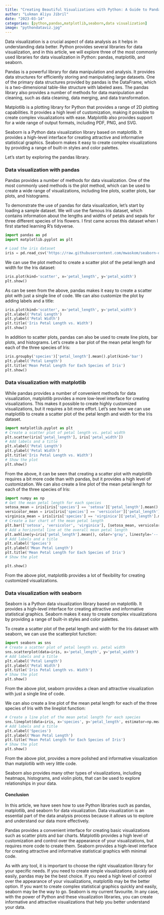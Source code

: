```yaml
---
title: "Creating Beautiful Visualizations with Python: A Guide to Pandas Matplotlib and Seaborn"
author: "Lukman Aliyu Jibril"
date: "2023-03-14"
categories: [python,pandas,matplotlib,seaborn,data visualization]
image: "pythondataviz.jpg"
---
```


Data visualization is a crucial aspect of data analysis as it helps in understanding data better. Python provides several libraries for data visualization, and in this article, we will explore three of the most commonly used libraries for data visualization in Python: pandas, matplotlib, and seaborn.

Pandas is a powerful library for data manipulation and analysis. It provides data structures for efficiently storing and manipulating large datasets. One of the primary data structures provided by pandas is the DataFrame, which is a two-dimensional table-like structure with labeled axes. The pandas library also provides a number of methods for data manipulation and cleaning, such as data cleaning, data merging, and data transformation.

Matplotlib is a plotting library for Python that provides a range of 2D plotting capabilities. It provides a high level of customization, making it possible to create complex visualizations with ease. Matplotlib also provides support for a wide range of output formats, including PDF, PNG, and SVG.

Seaborn is a Python data visualization library based on matplotlib. It provides a high-level interface for creating attractive and informative statistical graphics. Seaborn makes it easy to create complex visualizations by providing a range of built-in styles and color palettes.

Let's start by exploring the pandas library.

### Data visualization with pandas

Pandas provides a number of methods for data visualization. One of the most commonly used methods is the plot method, which can be used to create a wide range of visualizations, including line plots, scatter plots, bar plots, and histograms.

To demonstrate the use of pandas for data visualization, let's start by loading a sample dataset. We will use the famous Iris dataset, which contains information about the lengths and widths of petals and sepals for three different species of Iris flowers. I first came across this dataset when I first started learning R's tidyverse.

```python

import pandas as pd
import matplotlib.pyplot as plt

# Load the iris dataset
iris = pd.read_csv('https://raw.githubusercontent.com/mwaskom/seaborn-data/master/iris.csv')

```

We can use the plot method to create a scatter plot of the petal length and width for the Iris dataset:

```python
iris.plot(kind='scatter', x='petal_length', y='petal_width')
plt.show()

```

As can be seen from the above, pandas makes it easy to create a scatter plot with just a single line of code. We can also customize the plot by adding labels and a title:

```python

iris.plot(kind='scatter', x='petal_length', y='petal_width')
plt.xlabel('Petal Length')
plt.ylabel('Petal Width')
plt.title('Iris Petal Length vs. Width')
plt.show()

```

In addition to scatter plots, pandas can also be used to create line plots, bar plots, and histograms. Let's create a bar plot of the mean petal length for each of the three species of Iris:

```python

iris.groupby('species')['petal_length'].mean().plot(kind='bar')
plt.ylabel('Petal Length')
plt.title('Mean Petal Length for Each Species of Iris')
plt.show()

```

### Data visualization with matplotlib

While pandas provides a number of convenient methods for data visualization, matplotlib provides a more low-level interface for creating visualizations. This makes it possible to create highly customized visualizations, but it requires a bit more effort. Let's see how we can use matplotlib to create a scatter plot of the petal length and width for the Iris dataset.

```python

import matplotlib.pyplot as plt
# Create a scatter plot of petal length vs. petal width
plt.scatter(iris['petal_length'], iris['petal_width'])
# Add labels and a title
plt.xlabel('Petal Length')
plt.ylabel('Petal Width')
plt.title('Iris Petal Length vs. Width')
# Show the plot
plt.show()

```

From the above, it can be seen that creating a scatter plot with matplotlib requires a bit more code than with pandas, but it provides a high level of customization. We can also create a line plot of the mean petal length for each of the three species of Iris:

```python

import numpy as np
# Get the mean petal length for each species
setosa_mean = iris[iris['species'] == 'setosa']['petal_length'].mean()
versicolor_mean = iris[iris['species'] == 'versicolor']['petal_length'].mean()
virginica_mean = iris[iris['species'] == 'virginica']['petal_length'].mean()
# Create a bar chart of the mean petal length
plt.bar(['setosa', 'versicolor', 'virginica'], [setosa_mean, versicolor_mean, virginica_mean])
# Add a horizontal line at the overall mean petal length
plt.axhline(y=iris['petal_length'].mean(), color='gray', linestyle='--')
# Add labels and a title
plt.xlabel('Species')
plt.ylabel('Mean Petal Length')
plt.title('Mean Petal Length for Each Species of Iris')
# Show the plot

plt.show()

```

From the above plot, matplotlib provides a lot of flexibility for creating customized visualizations.

### Data visualization with seaborn

Seaborn is a Python data visualization library based on matplotlib. It provides a high-level interface for creating attractive and informative statistical graphics. Seaborn makes it easy to create complex visualizations by providing a range of built-in styles and color palettes.

To create a scatter plot of the petal length and width for the Iris dataset with seaborn, we can use the scatterplot function:

```python

import seaborn as sns
# Create a scatter plot of petal length vs. petal width
sns.scatterplot(data=iris, x='petal_length', y='petal_width')
# Add labels and a title
plt.xlabel('Petal Length')
plt.ylabel('Petal Width')
plt.title('Iris Petal Length vs. Width')
# Show the plot
plt.show()

```

From the above plot, seaborn provides a clean and attractive visualization with just a single line of code. 

We can also create a line plot of the mean petal length for each of the three species of Iris with the lineplot function:

```python

# Create a line plot of the mean petal length for each species
sns.lineplot(data=iris, x='species', y='petal_length', estimator=np.mean)
# Add labels and a title
plt.xlabel('Species')
plt.ylabel('Mean Petal Length')
plt.title('Mean Petal Length for Each Species of Iris')
# Show the plot
plt.show()

```

From the above plot, provides a more polished and informative visualization than matplotlib with very little code.

Seaborn also provides many other types of visualizations, including heatmaps, histograms, and violin plots, that can be used to explore relationships in your data.

#### Conclusion

In this article, we have seen how to use Python libraries such as pandas, matplotlib, and seaborn for data visualization. Data visualization is an essential part of the data analysis process because it allows us to explore and understand our data more effectively.

Pandas provides a convenient interface for creating basic visualizations such as scatter plots and bar charts. Matplotlib provides a high level of customization and control over the appearance of your visualizations, but requires more code to create them. Seaborn provides a high-level interface for creating attractive and informative statistical graphics with minimal code.

As with any tool, it is important to choose the right visualization library for your specific needs. If you need to create simple visualizations quickly and easily, pandas may be the best choice. If you need a high level of control over the appearance of your visualizations, matplotlib may be the better option. If you want to create complex statistical graphics quickly and easily, seaborn may be the way to go. Seaborn is my current favourite. 
In any case, with the power of Python and these visualization libraries, you can create informative and attractive visualizations that help you better understand your data.

